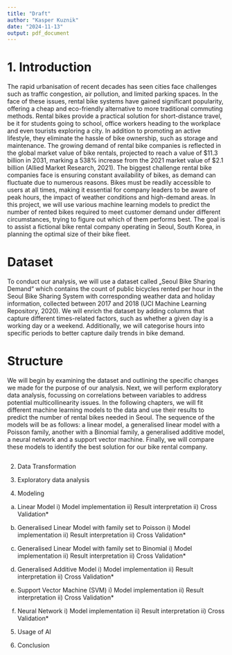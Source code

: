 ```yaml
---
title: "Draft"
author: "Kasper Kuznik"
date: "2024-11-13"
output: pdf_document
---
```


# 1. Introduction 
The rapid urbanisation of recent decades has seen cities face challenges such as traffic congestion, air pollution, and limited parking spaces. In the face of these issues, rental bike systems have gained significant popularity, offering a cheap and eco-friendly alternative to more traditional commuting methods. Rental bikes provide a practical solution for short-distance travel, be it for students going to school, office workers heading to the workplace and even tourists exploring a city. In addition to promoting an active lifestyle, they eliminate the hassle of bike ownership, such as storage and maintenance. The growing demand of rental bike companies is reflected in the global market value of bike rentals, projected to reach a value of $11.3 billion in 2031, marking a 538% increase from the 2021 market value of $2.1 billion (Allied Market Research, 2021).
	The biggest challenge rental bike companies face is ensuring constant availability of bikes, as demand can fluctuate due to  numerous reasons. Bikes must be readily accessible to users at all times, making it essential for company leaders to be aware of peak hours, the impact of weather conditions and high-demand areas. In this project, we will use various machine learning models to predict the number of rented bikes required to meet customer demand under different circumstances, trying to figure out which of them performs best. The goal is to assist a fictional bike rental company operating in Seoul, South Korea, in planning the optimal size of their bike fleet.

# Dataset
To conduct our analysis, we will use a dataset called „Seoul Bike Sharing Demand“ which contains the count of public bicycles rented per hour in the Seoul Bike Sharing System with corresponding weather data and holiday information, collected between 2017 and 2018 (UCI Machine Learning Repository, 2020). We will enrich the dataset by adding columns that capture different times-related factors, such as whether a given day is a working day or a weekend. Additionally, we will categorise hours into specific periods to better capture daily trends in bike demand. 

# Structure
We will begin by examining the dataset and outlining the specific changes we made for the purpose of our analysis. Next, we will perform exploratory data analysis, focussing on correlations between variables to address potential multicollinearity issues. In the following chapters, we will fit different machine learning models to the data and use their results to predict the number of rental bikes needed in Seoul. The sequence of the models will be as follows: a linear model, a generalised linear model with a Poisson family, another with a Binomial family, a generalised additive model, a neural network and a support vector machine. Finally, we will compare these models to identify the best solution for our bike rental company.

```r


```

2. Data Transformation

3. Exploratory data analysis

4. Modeling 
  a) Linear Model
    i) Model implementation
    ii) Result interpretation
    ii) Cross Validation*

  b) Generalised Linear Model with family set to Poisson
    i) Model implementation
    ii) Result interpretation
    ii) Cross Validation*
    
  c) Generalised Linear Model with family set to Binomial
    i) Model implementation
    ii) Result interpretation
    ii) Cross Validation*
    
  d) Generalised Additive Model
    i) Model implementation
    ii) Result interpretation
    ii) Cross Validation*

  e) Support Vector Machine (SVM)
    i) Model implementation
    ii) Result interpretation
    ii) Cross Validation*

  f) Neural Network
    i) Model implementation
    ii) Result interpretation
    ii) Cross Validation*

5. Usage of AI

6. Conclusion
